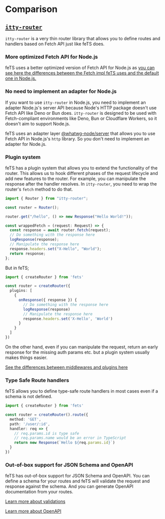 # Comparison

## [`itty-router`](https://github.com/kwhitley/itty-router)

`itty-router` is a very thin router library that allows you to define routes and handlers based on
Fetch API just like feTS does.

### More optimized Fetch API for Node.js

feTS uses a better optimized version of Fetch API for Node.js as
[you can see here the differences between the Fetch impl feTS uses and the default one in Node.js.](https://github.com/ardatan/whatwg-node/tree/master/packages/fetch#why-we-should-still-use-these-for-nodejs-even-if-it-already-implements-them-natively)

### No need to implement an adapter for Node.js

If you want to use `itty-router` in Node.js, you need to implement an adapter Node.js's server API
because Node's HTTP package doesn't use Fetch API like Deno or Bun does. `itty-router` is designed
to be used with Fetch-compliant environments like Deno, Bun or Cloudflare Workers, so it doesn't aim
to support Node.js.

feTS uses an adapter layer
[@whatwg-node/server](https://github.com/ardatan/whatwg-node/tree/master/packages/server#whatwg-node-generic-server-adapter)
that allows you to use Fetch API in Node.js's `http` library. So you don't need to implement an
adapter for Node.js.

### Plugin system

feTS has a plugin system that allows you to extend the functionality of the router. This allows us
to hook different phases of the request lifecycle and add new features to the router. For example,
you can manipulate the response after the handler resolves. In `itty-router`, you need to wrap the
router's `fetch` method to do that.

```ts
import { Router } from "itty-router";

const router = Router();

router.get("/hello", () => new Response("Hello World!"));

const wrappedFetch = (request: Request) => {
  const response = await router.fetch(request);
  // Do something with the response here
  logResponse(response);
  // Manipulate the response here
  response.headers.set("X-Hello", "World");
  return response;
};
```

But in feTS;

```ts
import { createRouter } from 'fets'

const router = createRouter({
  plugins: [
    {
      onResponse({ response }) {
        // Do something with the response here
        logResponse(response)
        // Manipulate the response here
        response.headers.set('X-Hello', 'World')
      }
    }
  ]
})
```

On the other hand, even if you can manipulate the request, return an early response for the missing
auth params etc. but a plugin system usually makes things easier.

[See the differences between middlewares and plugins here](/server/plugins)

### Type Safe Route handlers

feTS allows you to define type-safe route handlers in most cases even if a schema is not defined.

```ts
import { createRouter } from 'fets'

const router = createRouter().route({
  method: 'GET',
  path: '/user/:id',
  handler: req => {
    // req.params.id is type safe
    // req.params.name would be an error in TypeScript
    return new Response(`Hello ${req.params.id}`)
  }
})
```

### Out-of-box support for JSON Schema and OpenAPI

feTS has out-of-box support for JSON Schema and OpenAPI. You can define a schema for your routes and
feTS will validate the request and response against the schema. And you can generate OpenAPI
documentation from your routes.

[Learn more about validations](/server/type-safety-and-validation)

[Learn more about OpenAPI](/server/openapi)
